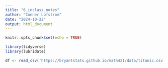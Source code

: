 ```yaml
---
title: "6_inclass_notes"
author: "Conner Lofstrom"
date: "2024-10-22"
output: html_document
---
```


```r
knitr::opts_chunk$set(echo = TRUE)
```

```r
library(tidyverse)
library(lubridate)

df <- read_csv('https://bryantstats.github.io/math421/data/titanic.csv')

```

